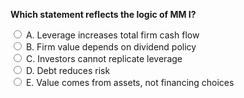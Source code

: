 ::: {.question-block}

<form onsubmit="event.preventDefault(); checkAnswer('module7_mcq_q87')" data-correct-answer="E">
<strong style="display: block;">Which statement reflects the logic of MM I?</strong>

<label><input type="radio" name="module7_mcq_q87" value="A"> A. Leverage increases total firm cash flow</label><br>
<label><input type="radio" name="module7_mcq_q87" value="B"> B. Firm value depends on dividend policy</label><br>
<label><input type="radio" name="module7_mcq_q87" value="C"> C. Investors cannot replicate leverage</label><br>
<label><input type="radio" name="module7_mcq_q87" value="D"> D. Debt reduces risk</label><br>
<label><input type="radio" name="module7_mcq_q87" value="E"> E. Value comes from assets, not financing choices</label><br>
</form>

<div id="feedback-module7_mcq_q87" class="feedback" data-status="" style="display:none;">
✅ Correct: E. MM I emphasizes that financing does not create or destroy value; only assets do.
</div>

:::
